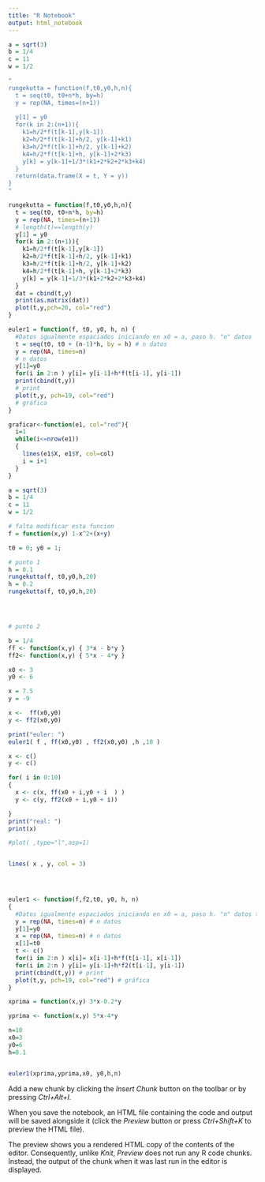 ```yaml
---
title: "R Notebook"
output: html_notebook
---
```


```r
a = sqrt(3)
b = 1/4 
c = 11 
w = 1/2
```



```r
"
rungekutta = function(f,t0,y0,h,n){
  t = seq(t0, t0+n*h, by=h)
  y = rep(NA, times=(n+1))
  
  y[1] = y0
  for(k in 2:(n+1)){
    k1=h/2*f(t[k-1],y[k-1])
    k2=h/2*f(t[k-1]+h/2, y[k-1]+k1)
    k3=h/2*f(t[k-1]+h/2, y[k-1]+k2)
    k4=h/2*f(t[k-1]+h, y[k-1]+2*k3)
    y[k] = y[k-1]+1/3*(k1+2*k2+2*k3+k4)
  }
  return(data.frame(X = t, Y = y))
}
"

rungekutta = function(f,t0,y0,h,n){
  t = seq(t0, t0+n*h, by=h)
  y = rep(NA, times=(n+1))
  # length(t)==length(y)
  y[1] = y0
  for(k in 2:(n+1)){
    k1=h/2*f(t[k-1],y[k-1])
    k2=h/2*f(t[k-1]+h/2, y[k-1]+k1)
    k3=h/2*f(t[k-1]+h/2, y[k-1]+k2)
    k4=h/2*f(t[k-1]+h, y[k-1]+2*k3)
    y[k] = y[k-1]+1/3*(k1+2*k2+2*k3+k4)
  }
  dat = cbind(t,y)
  print(as.matrix(dat))
  plot(t,y,pch=20, col="red")
}

euler1 = function(f, t0, y0, h, n) {
  #Datos igualmente espaciados iniciando en x0 = a, paso h. "n" datos
  t = seq(t0, t0 + (n-1)*h, by = h) # n datos
  y = rep(NA, times=n)
  # n datos
  y[1]=y0
  for(i in 2:n ) y[i]= y[i-1]+h*f(t[i-1], y[i-1])
  print(cbind(t,y))
  # print
  plot(t,y, pch=19, col="red")
  # gráfica
}

graficar<-function(e1, col="red"){
  i=1
  while(i<=nrow(e1))
  {
    lines(e1$X, e1$Y, col=col)
    i = i+1
  }
}

```


```r

a = sqrt(3)
b = 1/4 
c = 11 
w = 1/2

# falta modificar esta funcion 
f = function(x,y) 1-x^2+(x+y)

t0 = 0; y0 = 1; 

# punto 1 
h = 0.1
rungekutta(f, t0,y0,h,20)
h = 0.2
rungekutta(f, t0,y0,h,20)




# punto 2 

b = 1/4
ff <- function(x,y) { 3*x - b*y }
ff2<- function(x,y) { 5*x - 4*y }

x0 <- 3
y0 <- 6

x = 7.5
y = -9

x <-  ff(x0,y0)
y <- ff2(x0,y0)

print("euler: ")
euler1( f , ff(x0,y0) , ff2(x0,y0) ,h ,10 )

x <- c()
y <- c()

for( i in 0:10)
{
  x <- c(x, ff(x0 + i,y0 + i  ) )
  y <- c(y, ff2(x0 + i,y0 + i))

}
print("real: ")
print(x)

#plot( ,type="l",asp=1)


lines( x , y, col = 3)


    

```


```r

euler1 <- function(f,f2,t0, y0, h, n) 
{
  #Datos igualmente espaciados iniciando en x0 = a, paso h. "n" datos t = seq(t0, t0 + (n-1)*h, by = h) # n datos
  y = rep(NA, times=n) # n datos
  y[1]=y0
  x = rep(NA, times=n) # n datos
  x[1]=t0
  t <- c()
  for(i in 2:n ) x[i]= x[i-1]+h*f(t[i-1], x[i-1])
  for(i in 2:n ) y[i]= y[i-1]+h*f2(t[i-1], y[i-1])
  print(cbind(t,y)) # print
  plot(t,y, pch=19, col="red") # gráfica
}

xprima = function(x,y) 3*x-0.2*y

yprima <- function(x,y) 5*x-4*y

n=10
x0=3
y0=6
h=0.1


euler1(xprima,yprima,x0, y0,h,n)

```

Add a new chunk by clicking the *Insert Chunk* button on the toolbar or by pressing *Ctrl+Alt+I*.

When you save the notebook, an HTML file containing the code and output will be saved alongside it (click the *Preview* button or press *Ctrl+Shift+K* to preview the HTML file).

The preview shows you a rendered HTML copy of the contents of the editor. Consequently, unlike *Knit*, *Preview* does not run any R code chunks. Instead, the output of the chunk when it was last run in the editor is displayed.
